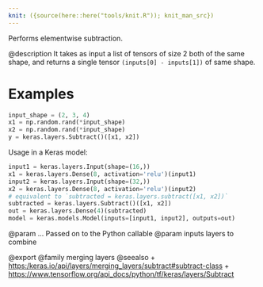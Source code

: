 ```yaml
---
knit: ({source(here::here("tools/knit.R")); knit_man_src})
---
```

Performs elementwise subtraction.

@description
It takes as input a list of tensors of size 2 both of the
same shape, and returns a single tensor `(inputs[0] - inputs[1])`
of same shape.

# Examples
```python
input_shape = (2, 3, 4)
x1 = np.random.rand(*input_shape)
x2 = np.random.rand(*input_shape)
y = keras.layers.Subtract()([x1, x2])
```

Usage in a Keras model:

```python
input1 = keras.layers.Input(shape=(16,))
x1 = keras.layers.Dense(8, activation='relu')(input1)
input2 = keras.layers.Input(shape=(32,))
x2 = keras.layers.Dense(8, activation='relu')(input2)
# equivalent to `subtracted = keras.layers.subtract([x1, x2])`
subtracted = keras.layers.Subtract()([x1, x2])
out = keras.layers.Dense(4)(subtracted)
model = keras.models.Model(inputs=[input1, input2], outputs=out)
```

@param ... Passed on to the Python callable
@param inputs layers to combine

@export
@family merging layers
@seealso
+ <https:/keras.io/api/layers/merging_layers/subtract#subtract-class>
+ <https://www.tensorflow.org/api_docs/python/tf/keras/layers/Subtract>
